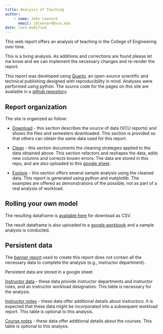 ```yaml
---
title: Analysis of Teaching
author:
    - name: John Leonard
      email: jdleonard@vcu.edu
date: last-modified
---
```


This web report offers an analysis of teaching in the College of Engineering over time.

This is a living analysis.  As additions and corrections are found please let me know and we can implement the necessary changes and re-render the report.

This report was developed using [Quarto](https://quarto.org/), an open-source scientific and technical publishing designed with reproducibility in mind.  Analyses were performed using python.  The source code for the pages on this site are available in a [github repository](https://github.com/vcu-ssg/ssg-quarto-soc-analysis).

## Report organization

The site is organized as follow:

* [Download](./10_download.qmd) - this section describes the source of data (VCU reports) and shows the files and semesters downloaded.  This section is provided so that others can obtain the same data used for this report.

* [Clean](./20_clean.qmd) - this section documents the cleaning strategies applied to the data obtained above. This section refactors and reshapes the data, adds new columns and corrects known errors. The data
are stored in this repo, and are also uploaded to this [google sheet](https://docs.google.com/spreadsheets/d/1ZK7k8M85CXLof6FdeJYJuGFbfjsOXrCv5mc7OgUInWw/edit#gid=1728987696).

* [Explore](./30_explore.qmd) - this section offers several sample analysis using the cleaned data. This report is generated using python and matplotlib. The examples are offered as demonstrations of the possible, not as part of a real analysis of workload.

## Rolling your own model

The resulting dataframe is [available here](stacked_df.csv) for download as CSV.

The result dataframe is also uploaded to a [google workbook](https://docs.google.com/spreadsheets/d/1ZK7k8M85CXLof6FdeJYJuGFbfjsOXrCv5mc7OgUInWw/edit#gid=1722375566
) and a sample analysis is conducted.

## Persistent data

The [banner report](10_download.qmd) used to create this report does not contain
all the necessary data to complete the analysis (e.g., instructor department).

Persistent data are stored in a google sheet.

[Instructor data](https://docs.google.com/spreadsheets/d/1ZK7k8M85CXLof6FdeJYJuGFbfjsOXrCv5mc7OgUInWw/edit#gid=654840116) - these data provide instructor departments and instructor roles, and an instructor
workload designation. This table is necessary for the analysis.

[Instructor notes](https://docs.google.com/spreadsheets/d/1ZK7k8M85CXLof6FdeJYJuGFbfjsOXrCv5mc7OgUInWw/edit#gid=211942472) - these data offer additional details about instructors.  It is expected that these data might be incorporated into a subsequent workload report. This table is optional to this analysis.

[Course notes](https://docs.google.com/spreadsheets/d/1ZK7k8M85CXLof6FdeJYJuGFbfjsOXrCv5mc7OgUInWw/edit#gid=498592034) - these data offer additional details about the courses. This table is optional to this analysis.

